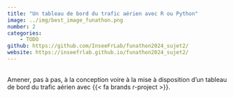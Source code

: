 ```yaml
---
title: "Un tableau de bord du trafic aérien avec R ou Python"
image: ../img/best_image_funathon.png
number: 2
categories:
    - TODO
github: https://github.com/InseeFrLab/funathon2024_sujet2/
website: https://inseefrlab.github.io/funathon2024_sujet2/
---
```


<br>
Amener, pas à pas, à la conception voire à la mise à disposition d'un tableau de bord du trafic aérien avec {{< fa brands r-project >}}.

<!--
L'objectif de ce tutoriel est d'amener, pas à pas, à la conception voire à la mise à disposition d'un tableau de bord du trafic aérien avec {{< fa brands r-project >}}.

L'application interactive proposée présentera un nombre de fonctionnalités limitées afin de se concentrer sur la démarche.
L'objectif est de construire progressivement celle-ci en suivant les étapes logiques du déroulement d'un projet de développement d'application interactive : découverte et exploration des données, création de statistiques descriptives et de visualisations simples sur un jeu de données, extension du nombre de visualisations accessibles par la création d'une application.
Ce tutoriel est également l'occasion de découvrir quelques bonnes pratiques de programmation avec `R` afin de rendre les projets plus fiables, évolutifs et lisibles. 

Les exercices de conception pas à pas de l'application s'adressent aussi bien à des débutants qu'à des utilisateurs plus experts.
La mise à disposition, c'est-à-dire la mise en production de cette application, fait appel à des concepts et outils plus avancés et est donc moins accessible à des débutants.

::: callout-tip
Si vous désirez aller plus loin sur certaines dimensions de ce projet, vous pouvez tout à fait essayer de vous-mêmes d'introduire de nouveaux ingrédients dans l'application que vous développez.
:::
-->
